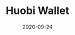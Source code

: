 ---
title: Huobi Wallet
status: publish
date: 2020-09-24
slug: A short description for this item
website: https://www.huobiwallet.com/en/staking/
twitter:
logo:
telegram:
featured_img: https://wp.gcap1.iotex.io/wp-content/uploads/2020/09/huobi.png
---